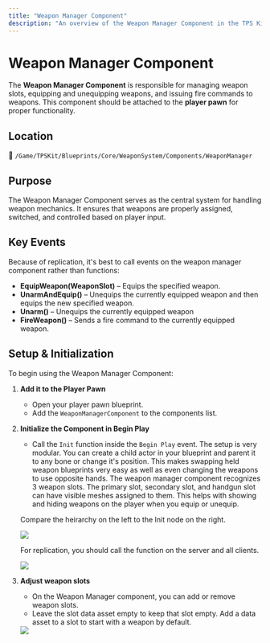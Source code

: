```yaml
---
title: "Weapon Manager Component"
description: "An overview of the Weapon Manager Component in the TPS Kit."
---
```


# Weapon Manager Component

The **Weapon Manager Component** is responsible for managing weapon slots, equipping and unequipping weapons, and issuing fire commands to weapons. This component should be attached to the **player pawn** for proper functionality.

## Location

📂 `/Game/TPSKit/Blueprints/Core/WeaponSystem/Components/WeaponManager`

## Purpose

The Weapon Manager Component serves as the central system for handling weapon mechanics. It ensures that weapons are properly assigned, switched, and controlled based on player input.

## Key Events

Because of replication, it's best to call events on the weapon manager component rather than functions:

- **EquipWeapon(WeaponSlot)** – Equips the specified weapon.
- **UnarmAndEquip()** – Unequips the currently equipped weapon and then equips the new specified weapon.
- **Unarm()** – Unequips the currently equipped weapon
- **FireWeapon()** – Sends a fire command to the currently equipped weapon.

## Setup & Initialization

To begin using the Weapon Manager Component:

1. **Add it to the Player Pawn**
   - Open your player pawn blueprint.
   - Add the `WeaponManagerComponent` to the components list.

2. **Initialize the Component in Begin Play**
   - Call the `Init` function inside the `Begin Play` event. The setup is very modular. You can create a child actor in your blueprint and parent it to any bone or change it's position. This makes swapping held weapon blueprints very easy as well as even changing the weapons to use opposite hands. The weapon manager component recognizes 3 weapon slots. The primary slot, secondary slot, and handgun slot can have visible meshes assigned to them. This helps with showing and hiding weapons on the player when you equip or unequip.
    
    Compare the heirarchy on the left to the Init node on the right.

    <Image zoom src="/assets/images/3tb8345vbt854bgt08y45t0845bg08b.png" />

    For replication, you should call the function on the server and all clients.

    <Image zoom src="/assets/images/bt8345gbt8b308tb3408tb3048bt.png" />

3. **Adjust weapon slots**

    - On the Weapon Manager component, you can add or remove weapon slots.
    - Leave the slot data asset empty to keep that slot empty. Add a data asset to a slot to start with a weapon by default.

    <Image zoom src="/assets/images/tb3480vtb834vbt80y34bt085b348t45.png" />